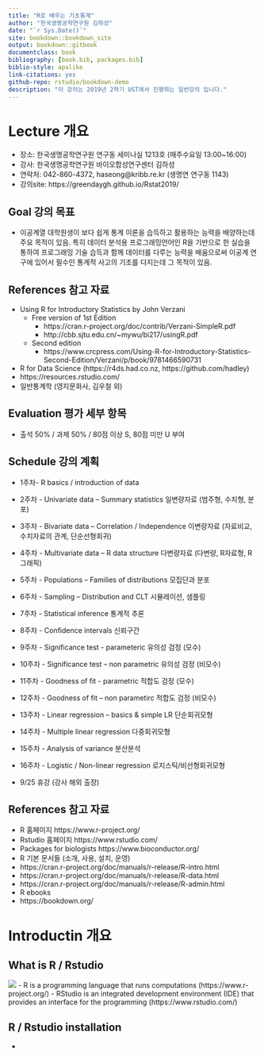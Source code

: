 ```yaml
--- 
title: "R로 배우는 기초통계"
author: "한국생명공학연구원 김하성"
date: "`r Sys.Date()`"
site: bookdown::bookdown_site
output: bookdown::gitbook
documentclass: book
bibliography: [book.bib, packages.bib]
biblio-style: apalike
link-citations: yes
github-repo: rstudio/bookdown-demo
description: "이 강의는 2019년 2학기 UST에서 진행하는 일반강의 입니다."
---
```



# Lecture 개요 
- 장소: 한국생명공학연구원 연구동 세미나실 1213호 (매주수요일 13:00~16:00)
- 강사: 한국생명공학연구원 바이오합성연구센터 김하성
- 연락처: 042-860-4372, haseong@kribb.re.kr (생명연 연구동 1143)
- 강의site: https://greendaygh.github.io/Rstat2019/ 

## Goal 강의 목표
- 이공계열 대학원생이 보다 쉽게 통계 이론을 습득하고 활용하는 능력을 배양하는데 주요 목적이 있음. 특히 데이터 분석용 프로그래밍언어인 R을 기반으로 한 실습을 통하여 프로그래밍 기술 습득과 함께 데이터를 다루는 능력을 배움으로써 이공계 연구에 있어서 필수인 통계적 사고의 기초를 다지는데 그 목적이 있음. 


## References 참고 자료
- Using R for Introductory Statistics by John Verzani
  - Free version of 1st Edition 
    - https://cran.r-project.org/doc/contrib/Verzani-SimpleR.pdf
    - http://cbb.sjtu.edu.cn/~mywu/bi217/usingR.pdf
  - Second edition
    - https://www.crcpress.com/Using-R-for-Introductory-Statistics-Second-Edition/Verzani/p/book/9781466590731
- R for Data Science (https://r4ds.had.co.nz, https://github.com/hadley)
- https://resources.rstudio.com/
- 일반통계학 (영지문화사, 김우철 외)


## Evaluation 평가 세부 항목
- 출석 50% / 과제 50% / 80점 이상 S, 80점 미만 U 부여

## Schedule 강의 계획

- 1주차- R basics / introduction of data 
- 2주차 - Univariate data – Summary statistics 일변량자료 (범주형, 수치형, 분포)
- 3주차 - Bivariate data – Correlation  / Independence  이변량자료 (자료비교, 수치자료의 관계, 단순선형회귀)
- 4주차 - Multivariate data – R data structure 다변량자료 (다변량, R자료형, R그래픽) 
- 5주차 - Populations – Families of distributions 모집단과 분포 
- 6주차 - Sampling – Distribution and CLT 시뮬레이션, 샘플링
- 7주차 - Statistical inference 통계적 추론
- 8주차 - Confidence intervals 신뢰구간 
- 9주차 - Significance test - parameteric 유의성 검정 (모수)
- 10주차 - Significance test – non parametric 유의성 검정 (비모수)
- 11주차 - Goodness of fit - parametric 적합도 검정 (모수) 
- 12주차 - Goodness of fit – non parametirc 적합도 검정 (비모수) 
- 13주차 - Linear regression – basics & simple LR 단순회귀모형 
- 14주차 - Multiple linear regression 다중회귀모형 
- 15주차 - Analysis of variance 분산분석 
- 16주차 - Logistic / Non-linear regression 로지스틱/비선형회귀모형  

- 9/25 휴강 (강사 해외 출장)

## References 참고 자료
- R 홈페이지 https://www.r-project.org/
- Rstudio 홈페이지 https://www.rstudio.com/
- Packages for biologists https://www.bioconductor.org/
- R 기본 문서들 (소개, 사용, 설치, 운영)
 - https://cran.r-project.org/doc/manuals/r-release/R-intro.html
 - https://cran.r-project.org/doc/manuals/r-release/R-data.html
 - https://cran.r-project.org/doc/manuals/r-release/R-admin.html
- R ebooks 
 - https://bookdown.org/



# Introductin 개요  

## What is R / Rstudio 
![](images/r.jpg)
- R is a programming language that runs computations (https://www.r-project.org/)
- RStudio is an integrated development environment (IDE) that provides an interface for the programming (https://www.rstudio.com/)


## R / Rstudio installation

- 





